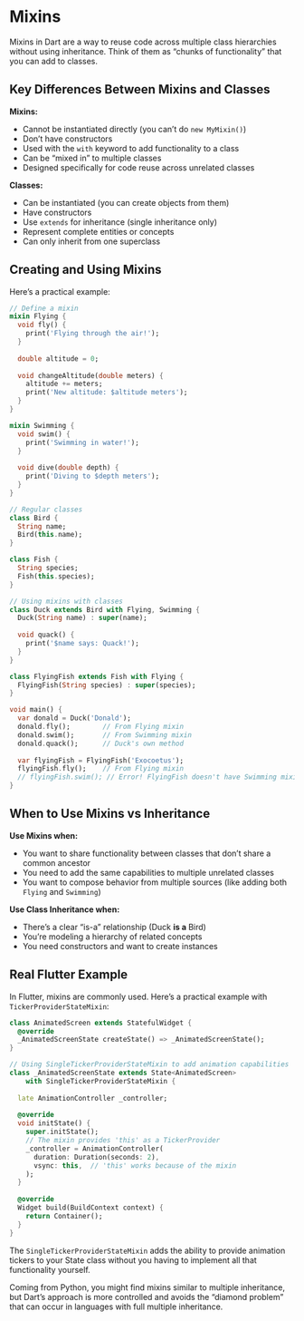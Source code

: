 # Mixins

Mixins in Dart are a way to reuse code across multiple class hierarchies without using inheritance. Think of them as "chunks of functionality" that you can add to classes.

## Key Differences Between Mixins and Classes

**Mixins:**

- Cannot be instantiated directly (you can't do `new MyMixin()`)
- Don't have constructors
- Used with the `with` keyword to add functionality to a class
- Can be "mixed in" to multiple classes
- Designed specifically for code reuse across unrelated classes

**Classes:**

- Can be instantiated (you can create objects from them)
- Have constructors
- Use `extends` for inheritance (single inheritance only)
- Represent complete entities or concepts
- Can only inherit from one superclass

## Creating and Using Mixins

Here's a practical example:

```dart
// Define a mixin
mixin Flying {
  void fly() {
    print('Flying through the air!');
  }
  
  double altitude = 0;
  
  void changeAltitude(double meters) {
    altitude += meters;
    print('New altitude: $altitude meters');
  }
}

mixin Swimming {
  void swim() {
    print('Swimming in water!');
  }
  
  void dive(double depth) {
    print('Diving to $depth meters');
  }
}

// Regular classes
class Bird {
  String name;
  Bird(this.name);
}

class Fish {
  String species;
  Fish(this.species);
}

// Using mixins with classes
class Duck extends Bird with Flying, Swimming {
  Duck(String name) : super(name);
  
  void quack() {
    print('$name says: Quack!');
  }
}

class FlyingFish extends Fish with Flying {
  FlyingFish(String species) : super(species);
}

void main() {
  var donald = Duck('Donald');
  donald.fly();        // From Flying mixin
  donald.swim();       // From Swimming mixin
  donald.quack();      // Duck's own method
  
  var flyingFish = FlyingFish('Exocoetus');
  flyingFish.fly();    // From Flying mixin
  // flyingFish.swim(); // Error! FlyingFish doesn't have Swimming mixin
}
```

## When to Use Mixins vs Inheritance

**Use Mixins when:**

- You want to share functionality between classes that don't share a common ancestor
- You need to add the same capabilities to multiple unrelated classes
- You want to compose behavior from multiple sources (like adding both `Flying` and `Swimming`)

**Use Class Inheritance when:**

- There's a clear "is-a" relationship (Duck **is a** Bird)
- You're modeling a hierarchy of related concepts
- You need constructors and want to create instances

## Real Flutter Example

In Flutter, mixins are commonly used. Here's a practical example with `TickerProviderStateMixin`:

```dart
class AnimatedScreen extends StatefulWidget {
  @override
  _AnimatedScreenState createState() => _AnimatedScreenState();
}

// Using SingleTickerProviderStateMixin to add animation capabilities
class _AnimatedScreenState extends State<AnimatedScreen> 
    with SingleTickerProviderStateMixin {
  
  late AnimationController _controller;
  
  @override
  void initState() {
    super.initState();
    // The mixin provides 'this' as a TickerProvider
    _controller = AnimationController(
      duration: Duration(seconds: 2),
      vsync: this,  // 'this' works because of the mixin
    );
  }
  
  @override
  Widget build(BuildContext context) {
    return Container();
  }
}
```

The `SingleTickerProviderStateMixin` adds the ability to provide animation tickers to your State class without you having to implement all that functionality yourself.

Coming from Python, you might find mixins similar to multiple inheritance, but Dart's approach is more controlled and avoids the "diamond problem" that can occur in languages with full multiple inheritance.